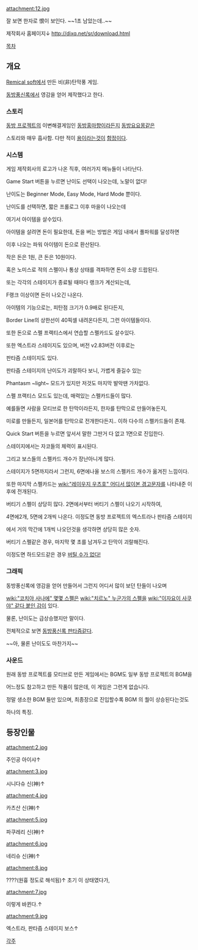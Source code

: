 attachment:12.jpg

잘 보면 한자로 恨이 보인다.
~~1초 남았는데..~~


제작회사 홈페이지↓
http://dixq.net/sr/download.html

[[목차]]



== 개요 ==

[[Remical soft]]에서 만든 비(非)탄막풍 게임.

[[동방풍신록]]에서 영감을 얻어 제작했다고 한다.

=== 스토리 ===

[[동방 프로젝트]]의 이변해결게임인 [[동방홍마향]]이라든지 [[동방요요몽]]같은

스토리와 매우 흡사함. 다만 적이 [[용]]이라는것이 [[함정]]이다.

=== 시스템 ===

게임 제작회사의 로고가 나온 직후, 여러가지 메뉴들이 나타난다.

Game Start 버튼을 누르면 난이도 선택이 나오는데, 노말이 없다!

난이도는 Beginner Mode, Easy Mode, Hard Mode 뿐이다.

난이도를 선택하면, 짧은 프롤로그 이후 마을이 나오는데

여기서 아이템을 살수있다.

아이템을 살려면 돈이 필요한데, 돈을 버는 방법은 게임 내에서 풀파워를 달성하면

이후 나오는 파워 아이템이 돈으로 환산된다.

작은 돈은 1원, 큰 돈은 10원이다. 

혹은 노미스로 적의 스펠이나 통상 상태를 격파하면 돈이 소량 드랍된다.

또는 각각의 스테이지가 종료될 때마다 랭크가 계산되는데,

F랭크 이상이면 돈이 나오긴 나온다.

아이템의 기능으로는, 피탄점 크기가 0.9배로 된다든지,

Border Line의 상한선이 40픽셀 내려온다든지, 그런 아이템들이다.

또한 돈으로 스펠 프랙티스에서 연습할 스펠카드도 살수있다.

또한 엑스트라 스테이지도 있으며, 버전 v2.83버전 이후로는

판타즘 스테이지도 있다.

판타즘 스테이지의 난이도가 괴랄하다 보니, 가볍게 즐길수 있는

Phantasm ~light~ 모드가 있지만 저것도 마지막 발악땐 가차없다.

스펠 프랙티스 모드도 있는데, 매력있는 스펠카드들이 많다.

예를들면 사람을 모티브로 한 탄막이라든지, 한자를 탄막으로 만들어놓든지,

미로를 만들든지, 일본어를 탄막으로 전개한다든지.. 이하 다수의 스펠카드들이 존재.

Quick Start 버튼을 누르면 앞서서 말한 그딴거 다 없고 1면으로 진입한다.

스테이지에서는 자코들의 체력이 표시된다.

그리고 보스들의 스펠카드 개수가 장난아니게 많다.

스테이지가 5면까지라서 그런지, 6면에나올 보스의 스펠카드 개수가 옮겨진 느낌이다.

또한 마지막 스펠카드는 [[wiki:"레이우지 우츠호" 어디서 많이본 경고문자]]를 나타내준 이후에 전개된다.

버티기 스펠이 상당히 많다. 2면에서부터 버티기 스펠이 나오기 시작하여,

4면에2개, 5면에 2개씩 나온다. 이정도면 동방 프로젝트의 엑스트라나 판타즘 스테이지

에서 거의 막간에 1개씩 나오던것을 생각하면 상당히 많은 숫자.

버티기 스펠같은 경우, 마지막 몇 초를 남겨두고 탄막이 괴랄해진다.

이정도면 하드모드같은 경우 [[버틸 수가 없다!]]

=== 그래픽 ===

동방풍신록에 영감을 얻어 만들어서 그런지 어디서 많이 보던 탄들이 나오며

[[wiki:"코치야 사나에" 몇몇 스펠은]] [[wiki:"치르노" 누군가의 스펠을]]  [[wiki:"이자요이 사쿠야" 같다 붙인 감]]이 있다.

물론, 난이도는 급상승했지만 말이다.

전체적으로 보면 [[동방풍신록 판타즘]]같다.

~~아, 물론 난이도도 마찬가지~~

=== 사운드 ===

원래 동방 프로젝트를 모티브로 만든 게임에서는 BGM도 일부 동방 프로젝트의 BGM을

어느정도 참고하고 만든 작품이 많은데, 이 게임은 그런게 없습니다.

정말 생소한 BGM 들만 있으며, 최종장으로 진입할수록 BGM 의 퀄이 상승된다는것도

하나의 특징.

== 등장인물 ==

attachment:2.jpg

주인공 아이샤↑

attachment:3.jpg

시니다슈 신(神)↑

attachment:4.jpg

카츠산 신(神)↑

attachment:5.jpg

파쿠레리 신(神)↑

attachment:6.jpg

네리슈 신(神)↑

attachment:8.jpg

????(원흉 정도로 해석됨)↑
초기 이 상태였다가,

attachment:7.jpg

이렇게 바뀐다.↑

attachment:9.jpg

엑스트라, 판타즘 스테이지 보스↑

[[각주]]
